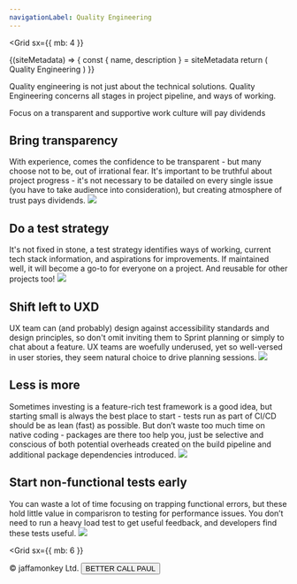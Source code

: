 ```yaml
---
navigationLabel: Quality Engineering
---
```

<Grid
  sx={{
    mb: 4
  }}
>

<SiteMetaData>
  {(siteMetadata) => {
    const { name, description } = siteMetadata
    return (
      <Fragment>
        <Heading variant="styles.h1">Quality Engineering</Heading>
      </Fragment>
    )
  }}
</SiteMetaData>

Quality engineering is not just about the technical solutions. Quality Engineering concerns all stages in project pipeline, and ways of working.

</Grid>

<Message variant='secondary' mb={2}>Focus on a transparent and supportive work culture will pay dividends</Message>

<Flex> 
<Box gap={4} mb={2} sx={{ flex: '1 1 auto' }}>

## Bring transparency

With experience, comes the confidence to be transparent - but many choose not to be, out of irrational fear. It's important to be truthful about project progress - it's not necessary to be datailed on every single issue (you have to take audience into consideration), but creating atmosphere of trust pays dividends.
</Box>
<Box>
<Image src="https://raw.githubusercontent.com/jaffamonkey/gatsby-theme-terminal/main/static/images/arrows.png" />
</Box>
</Flex>
<Divider/>


<Flex> 
<Box gap={4} mb={2} sx={{ flex: '1 1 auto' }}>

## Do a test strategy

It's not fixed in stone, a test strategy identifies ways of working, current tech stack information, and aspirations for improvements. If maintained well, it will become a go-to for everyone on a project. And reusable for other projects too!
</Box>
<Box>
<Image src="https://raw.githubusercontent.com/jaffamonkey/gatsby-theme-terminal/main/static/images/strategy.png" />
  </Box>
</Flex>

<Flex> 
<Box gap={4} mb={2} sx={{ flex: '1 1 auto' }}>

## Shift left to UXD

UX team can (and probably) design against accessibility standards and design principles, so don't omit inviting them to Sprint planning or simply to chat about a feature. UX teams are woefully underused, yet so well-versed in user stories, they seem natural choice to drive planning sessions.
</Box>
<Box>
<Image src="https://raw.githubusercontent.com/jaffamonkey/gatsby-theme-terminal/main/static/images/shiftleft2.png" />
</Box>
</Flex>

<Flex> 
<Box gap={4} mb={2} sx={{ flex: '1 1 auto' }}>

## Less is more

Sometimes investing is a feature-rich test framework is a good idea, but starting small is always the best place to start - tests run as part of CI/CD should be as lean (fast) as possible. But don’t waste too much time on native coding - packages are there too help you, just be selective and conscious of both potential overheads created on the build pipeline and additional package dependencies introduced.
</Box>
<Box>
<Image src="https://raw.githubusercontent.com/jaffamonkey/gatsby-theme-terminal/main/static/images/blah.png" />
</Box>
</Flex>

<Flex> 
<Box gap={4} mb={2} sx={{ flex: '1 1 auto' }}>

## Start non-functional tests early

You can  waste a lot of time focusing on trapping functional errors, but these hold little value in comparisron to testing for performance issues. You don’t need to run a heavy load test to get useful feedback, and developers find these tests useful.
</Box>
<Box>
<Image src="https://raw.githubusercontent.com/jaffamonkey/gatsby-theme-terminal/main/static/images/nfr.png" />
</Box>
</Flex>

<Grid
  sx={{
    mb: 6
  }}
>
<Box p={4}>
&copy; jaffamonkey Ltd.
<Button variant='success'>BETTER CALL PAUL</Button>
</Box>
</Grid>
